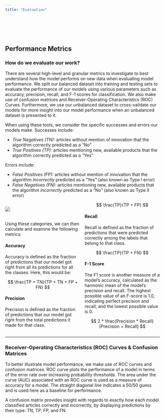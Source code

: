 ```yaml
---
title: "Evaluation"
---
```


<style>
  .col2 {
    columns: 2 200px;         /* number of columns and width in pixels*/
    -webkit-columns: 2 200px; /* chrome, safari */
    -moz-columns: 2 200px;    /* firefox */
  }
</style>

<div class="col2">
<br>
<br>
</div>


## **Performance Metrics**  

### How do we evaluate our work?  

There are several high-level and granular metrics to investigate to best understand how the model performs on new data when evaluating model performance. We split our balanced dataset into training and testing sets to evaluate the performance of our models using various parameters such as accuracy, precision, recall, and F-1 scores for classification. We also make use of confusion matrices and Receiver-Operating Characteristics (ROC) Curves. Furthermore, we use our unbalanced dataset to cross-validate our models for more insight into our model performance when an unbalanced dataset is presented to it.  

When using these tools, we consider the specific successes and errors our models make. Successes include: 

* *True Negatives (TN):* articles without mention of innovation that the algorithm correctly predicted as a "No"
* *True Positives (TP):* articles mentioning new, available products that the algorithm correctly predicted as a "Yes"

Errors include: 

* *False Positives (FP):* articles without mention of innovation that the algorithm *incorrectly* predicted as a "Yes" (also known as Type I error)
* *False Negatives (FN):* articles mentioning new, available products that the algorithm *incorrectly* predicted as a "No" (also known as Type II error)  

<div class="col2">
![](https://upload.wikimedia.org/wikipedia/commons/thumb/2/26/Precisionrecall.svg/1200px-Precisionrecall.svg.png)
<br>
<br>



Using these categories, we can then calculate and examine the following metrics: 

#### Accuracy  

Accuracy is defined as the fraction of predictions that our model got right from all its predictions for all the classes. Here, this would be:

$$
\frac{TP + TN}{TP + TN + FP + FN}
$$

#### Precision  

Precision is defined as the fraction of predictions that our model got right from the total predictions it made for that class.  

$$
\frac{TP}{TP + FP}
$$

#### Recall  

Recall is defined as the fraction of predictions that were predicted correctly among the labels that belong to that class.  

$$
\frac{TP}{TP + FN}
$$

#### F-1 Score  

The F1 score is another measure of a model’s accuracy, calculated as the harmonic mean of the model's precision and recall. The highest possible value of an F-score is 1.0, indicating perfect precision and recall, and the lowest possible value is 0.  

$$
2 * \frac{Precision * Recall}{Precision + Recall}
$$

</div>




----

### Receiver-Operating Characteristics (ROC) Curves & Confusion Matrices  

To better illustrate model performance, we make use of ROC curves and confusion matrices. ROC curve plots the performance of a model in terms of the error rate over increasing probability thresholds. The area under the curve (AUC) associated with an ROC curve is used as a measure of accuracy for a model. The straight diagonal line indicates a 50/50 guess and is used here as a baseline for performance.  

A confusion matrix provides insight with regards to exactly how each model classified articles correctly and incorrectly, by displaying predictions by their type: TN, TP, FP, and FN.

